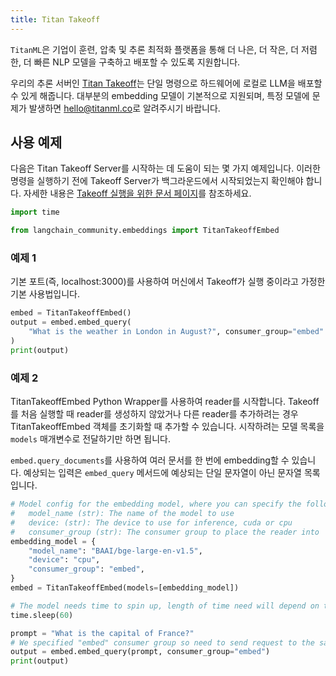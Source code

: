 ```yaml
---
title: Titan Takeoff
---
```


`TitanML`은 기업이 훈련, 압축 및 추론 최적화 플랫폼을 통해 더 나은, 더 작은, 더 저렴한, 더 빠른 NLP 모델을 구축하고 배포할 수 있도록 지원합니다.

우리의 추론 서버인 [Titan Takeoff](https://docs.titanml.co/docs/intro)는 단일 명령으로 하드웨어에 로컬로 LLM을 배포할 수 있게 해줍니다. 대부분의 embedding 모델이 기본적으로 지원되며, 특정 모델에 문제가 발생하면 [hello@titanml.co](mailto:hello@titanml.co)로 알려주시기 바랍니다.

## 사용 예제

다음은 Titan Takeoff Server를 시작하는 데 도움이 되는 몇 가지 예제입니다. 이러한 명령을 실행하기 전에 Takeoff Server가 백그라운드에서 시작되었는지 확인해야 합니다. 자세한 내용은 [Takeoff 실행을 위한 문서 페이지](https://docs.titanml.co/docs/Docs/launching/)를 참조하세요.

```python
import time

from langchain_community.embeddings import TitanTakeoffEmbed
```

### 예제 1

기본 포트(즉, localhost:3000)를 사용하여 머신에서 Takeoff가 실행 중이라고 가정한 기본 사용법입니다.

```python
embed = TitanTakeoffEmbed()
output = embed.embed_query(
    "What is the weather in London in August?", consumer_group="embed"
)
print(output)
```

### 예제 2

TitanTakeoffEmbed Python Wrapper를 사용하여 reader를 시작합니다. Takeoff를 처음 실행할 때 reader를 생성하지 않았거나 다른 reader를 추가하려는 경우 TitanTakeoffEmbed 객체를 초기화할 때 추가할 수 있습니다. 시작하려는 모델 목록을 `models` 매개변수로 전달하기만 하면 됩니다.

`embed.query_documents`를 사용하여 여러 문서를 한 번에 embedding할 수 있습니다. 예상되는 입력은 `embed_query` 메서드에 예상되는 단일 문자열이 아닌 문자열 목록입니다.

```python
# Model config for the embedding model, where you can specify the following parameters:
#   model_name (str): The name of the model to use
#   device: (str): The device to use for inference, cuda or cpu
#   consumer_group (str): The consumer group to place the reader into
embedding_model = {
    "model_name": "BAAI/bge-large-en-v1.5",
    "device": "cpu",
    "consumer_group": "embed",
}
embed = TitanTakeoffEmbed(models=[embedding_model])

# The model needs time to spin up, length of time need will depend on the size of model and your network connection speed
time.sleep(60)

prompt = "What is the capital of France?"
# We specified "embed" consumer group so need to send request to the same consumer group so it hits our embedding model and not others
output = embed.embed_query(prompt, consumer_group="embed")
print(output)
```